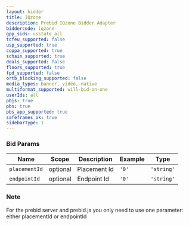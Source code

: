 ```yaml
---
layout: bidder
title: IQzone
description: Prebid IQzone Bidder Adapter
biddercode: iqzone
gpp_sids: usstate_all
tcfeu_supported: false
usp_supported: true
coppa_supported: true
schain_supported: true
deals_supported: false
floors_supported: true
fpd_supported: false
ortb_blocking_supported: false
media_types: banner, video, native
multiformat_supported: will-bid-on-one
userIds: all
pbjs: true
pbs: true
pbs_app_supported: true
safeframes_ok: true
sidebarType: 1
---
```


### Bid Params


| Name          | Scope    | Description           | Example   | Type       |
|---------------|----------|-----------------------|-----------|------------|
| `placementId` | optional | Placement Id          | `'0'`     | `'string'` |
| `endpointId`  | optional | Endpoint Id           | `'0'`     | `'string'` |

### Note

For the prebid server and prebid.js you only need to use one parameter: either placementId or endpointId
